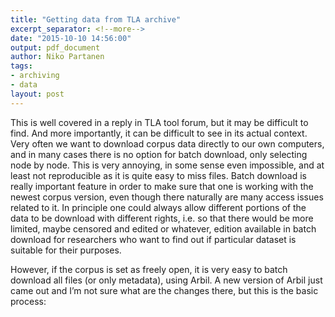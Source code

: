 ```yaml
---
title: "Getting data from TLA archive"
excerpt_separator: <!--more-->
date: "2015-10-10 14:56:00"
output: pdf_document
author: Niko Partanen
tags:
- archiving
- data
layout: post
---
```


This is well covered in a reply in TLA tool forum, but it may be difficult to find. And more importantly, it can be difficult to see in its actual context. Very often we want to download corpus data directly to our own computers, and in many cases there is no option for batch download, only selecting node by node. This is very annoying, in some sense even impossible, and at least not reproducible as it is quite easy to miss files. Batch download is really important feature in order to make sure that one is working with the newest corpus version, even though there naturally are many access issues related to it. <!--more--> In principle one could always allow different portions of the data to be download with different rights, i.e. so that there would be more limited, maybe censored and edited or whatever, edition available in batch download for researchers who want to find out if particular dataset is suitable for their purposes.

However, if the corpus is set as freely open, it is very easy to batch download all files (or only metadata), using Arbil. A new version of Arbil just came out and I'm not sure what are the changes there, but this is the basic process:
